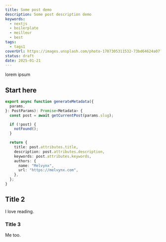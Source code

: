 ```yaml
---
title: Some post demo
description: Some post description demo
keywords:
  - nextjs
  - boilerplate
  - meilleur
  - best
tags:
  - tags1
coverUrl: https://images.unsplash.com/photo-1707305311532-73bd64624a07?q=80&w=2970&auto=format&fit=crop&ixlib=rb-4.0.3&ixid=M3wxMjA3fDB8MHxwaG90by1wYWdlfHx8fGVufDB8fHx8fA%3D%3D
status: draft
date: 2025-01-21
---
```


lorem ipsum

## Start here

```ts {2}
export async function generateMetadata({
  params,
}: PostParams): Promise<Metadata> {
  const post = await getCurrentPost(params.slug);

  if (!post) {
    notFound();
  }

  return {
    title: post.attributes.title,
    description: post.attributes.description,
    keywords: post.attributes.keywords,
    authors: {
      name: "Melvynx",
      url: "https://melvynx.com",
    },
  };
}
```

## Title 2

I love reading.

### Title 3

Me too.
